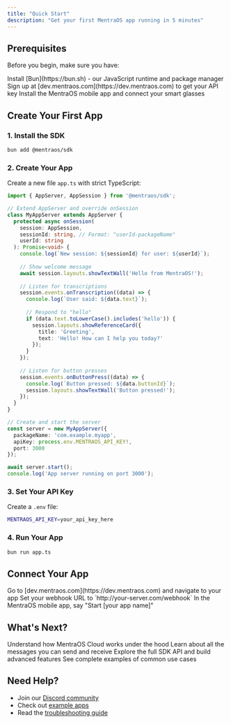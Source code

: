 ```yaml
---
title: "Quick Start"
description: "Get your first MentraOS app running in 5 minutes"
---
```


## Prerequisites

Before you begin, make sure you have:

<Steps>
  <Step title="Bun">
    Install [Bun](https://bun.sh) - our JavaScript runtime and package manager
  </Step>
  <Step title="Developer Account">
    Sign up at [dev.mentraos.com](https://dev.mentraos.com) to get your API key
  </Step>
  <Step title="MentraOS App">
    Install the MentraOS mobile app and connect your smart glasses
  </Step>
</Steps>

## Create Your First App

### 1. Install the SDK

```bash
bun add @mentraos/sdk
```

### 2. Create Your App

Create a new file `app.ts` with strict TypeScript:

```typescript
import { AppServer, AppSession } from '@mentraos/sdk';

// Extend AppServer and override onSession
class MyAppServer extends AppServer {
  protected async onSession(
    session: AppSession,
    sessionId: string, // Format: "userId-packageName"
    userId: string
  ): Promise<void> {
    console.log(`New session: ${sessionId} for user: ${userId}`);
    
    // Show welcome message
    await session.layouts.showTextWall('Hello from MentraOS!');
    
    // Listen for transcriptions
    session.events.onTranscription((data) => {
      console.log(`User said: ${data.text}`);
      
      // Respond to "hello"
      if (data.text.toLowerCase().includes('hello')) {
        session.layouts.showReferenceCard({
          title: 'Greeting',
          text: 'Hello! How can I help you today?'
        });
      }
    });
    
    // Listen for button presses
    session.events.onButtonPress((data) => {
      console.log(`Button pressed: ${data.buttonId}`);
      session.layouts.showTextWall('Button pressed!');
    });
  }
}

// Create and start the server
const server = new MyAppServer({
  packageName: 'com.example.myapp',
  apiKey: process.env.MENTRAOS_API_KEY!,
  port: 3000
});

await server.start();
console.log('App server running on port 3000');
```

### 3. Set Your API Key

Create a `.env` file:

```bash
MENTRAOS_API_KEY=your_api_key_here
```

### 4. Run Your App

```bash
bun run app.ts
```

## Connect Your App

<Steps>
  <Step title="Open Developer Portal">
    Go to [dev.mentraos.com](https://dev.mentraos.com) and navigate to your app
  </Step>
  <Step title="Set Webhook URL">
    Set your webhook URL to `http://your-server.com/webhook`
  </Step>
  <Step title="Start the App">
    In the MentraOS mobile app, say "Start [your app name]"
  </Step>
</Steps>

## What's Next?

<CardGroup cols={2}>
  <Card
    title="Cloud Architecture"
    icon="cloud"
    href="/1-overview"
  >
    Understand how MentraOS Cloud works under the hood
  </Card>
  <Card
    title="Message Types"
    icon="message"
    href="/4-message-types"
  >
    Learn about all the messages you can send and receive
  </Card>
  <Card
    title="SDK Reference"
    icon="code"
    href="/5-sdk-and-apps"
  >
    Explore the full SDK API and build advanced features
  </Card>
  <Card
    title="Example Scenarios"
    icon="lightbulb"
    href="/6-common-scenarios"
  >
    See complete examples of common use cases
  </Card>
</CardGroup>

## Need Help?

- Join our [Discord community](https://discord.gg/5ukNvkEAqT)
- Check out [example apps](https://github.com/Mentra-Community/MentraOS/tree/main/examples)
- Read the [troubleshooting guide](/troubleshooting)
